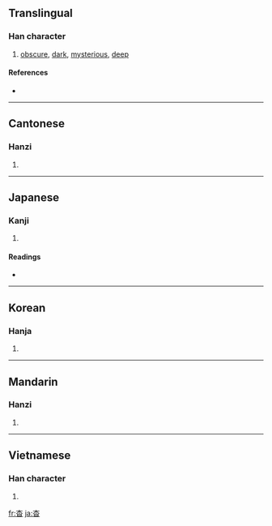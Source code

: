 ==Translingual==

===Han character===
{{Han char|rn=75|rad=木|as=04|sn=8|four=4060<sub>9</sub>|canj=木日 (DA)}}

# [[obscure]], [[dark]], [[mysterious]], [[deep]]

====References====
* {{Han ref|kx=0513.140|dkj=14501|dj=0901.020|hdz=21169.010|uh=6773|ud=26483|bh=AA48|bd=43592}}

----

==Cantonese==

===Hanzi===
{{yue-hanzi|jyut=|y=miu5}}

# {{defn|Cantonese|sort=木04}}

----

==Japanese==

===Kanji===
{{ja-kanji|grade=|rs=木04}}

# {{defn|Japanese|sort=木04}}

====Readings====
* {{ja-readings|on=[[よう]] (yō)|kun=[[はるか]] (haruka)}}

----

==Korean==

===Hanja===
{{ko-hanja|hangeul=[[묘]], [[요]]|eumhun=|rv=myo, yo|mr=myo, yo|y=myo, yo}}

# {{defn|Korean|sort=木04}}

----

==Mandarin==

===Hanzi===
{{cmn-hanzi|pin=[[yǎo]] ([[yao3]])|wg=yao<sup>3</sup>}}

# {{defn|Mandarin|sort=木04}}

----

==Vietnamese==

===Han character===
{{vi-hantu|[[yểu]], [[diểu]]|rs=木04}}

# {{defn|Vietnamese|sort=木04}}

[[fr:杳]]
[[ja:杳]]